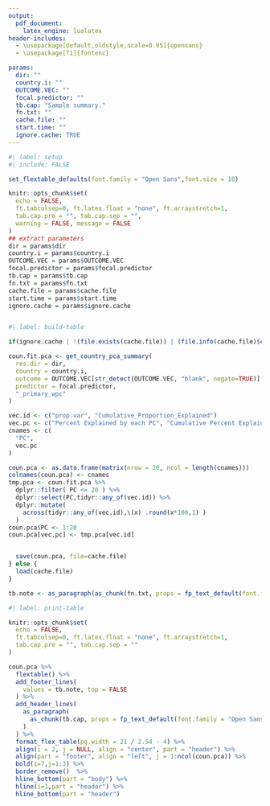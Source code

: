 ```yaml
---
output:
  pdf_document:
    latex_engine: lualatex
header-includes:
  - \usepackage[default,oldstyle,scale=0.95]{opensans}
  - \usepackage[T1]{fontenc}

params: 
  dir: ""
  country.i: ""
  OUTCOME.VEC: ""
  focal.predictor: ""
  tb.cap: "Sample summary."
  fn.txt: ""
  cache.file: ""
  start.time: ""
  ignore.cache: TRUE
---
```


\pagestyle{empty}
\setmainfont{opensans}

```r
#| label: setup
#| include: FALSE

set_flextable_defaults(font.family = "Open Sans",font.size = 10)

knitr::opts_chunk$set(
  echo = FALSE,
  ft.tabcolsep=0, ft.latex.float = "none", ft.arraystretch=1,
  tab.cap.pre = "", tab.cap.sep = "",
  warning = FALSE, message = FALSE
)
## extract parameters
dir = params$dir
country.i = params$country.i
OUTCOME.VEC = params$OUTCOME.VEC
focal.predictor = params$focal.predictor
tb.cap = params$tb.cap
fn.txt = params$fn.txt
cache.file = params$cache.file
start.time = params$start.time
ignore.cache = params$ignore.cache



```


```r
#| label: build-table

if(ignore.cache | !(file.exists(cache.file)) | (file.info(cache.file)$ctime < start.time) ){

coun.fit.pca <- get_country_pca_summary(
  res.dir = dir,
  country = country.i,
  outcome = OUTCOME.VEC[str_detect(OUTCOME.VEC, "blank", negate=TRUE)][1],
  predictor = focal.predictor,
  "_primary_wpc"
)

vec.id <- c("prop.var", "Cumulative_Proportion_Explained")
vec.pc <- c("Percent Explained by each PC", "Cumulative Percent Explained")
cnames <- c(
  "PC",
  vec.pc
)

coun.pca <- as.data.frame(matrix(nrow = 20, ncol = length(cnames)))
colnames(coun.pca) <- cnames
tmp.pca <- coun.fit.pca %>%
  dplyr::filter( PC <= 20 ) %>%
  dplyr::select(PC,tidyr::any_of(vec.id)) %>%
  dplyr::mutate(
    across(tidyr::any_of(vec.id),\(x) .round(x*100,1) )
  )
coun.pca$PC <- 1:20
coun.pca[vec.pc] <- tmp.pca[vec.id]


  save(coun.pca, file=cache.file)
} else {
  load(cache.file)
}

tb.note <- as_paragraph(as_chunk(fn.txt, props = fp_text_default(font.family = "Open Sans", font.size = 9)))

```



```r
#| label: print-table

knitr::opts_chunk$set(
  echo = FALSE,
  ft.tabcolsep=0, ft.latex.float = "none", ft.arraystretch=1,
  tab.cap.pre = "", tab.cap.sep = ""
)

coun.pca %>%
  flextable() %>%
  add_footer_lines(
    values = tb.note, top = FALSE
  ) %>%
  add_header_lines(
    as_paragraph(
      as_chunk(tb.cap, props = fp_text_default(font.family = "Open Sans", font.size = 11))
    )
  ) %>%
  format_flex_table(pg.width = 21 / 2.54 - 4) %>%
  align(i = 2, j = NULL, align = "center", part = "header") %>%
  align(part = "footer", align = "left", j = 1:ncol(coun.pca)) %>%
  bold(i=7,j=1:3) %>%
  border_remove()  %>%
  hline_bottom(part = "body") %>%
  hline(i=1,part = "header") %>%
  hline_bottom(part = "header")


```
